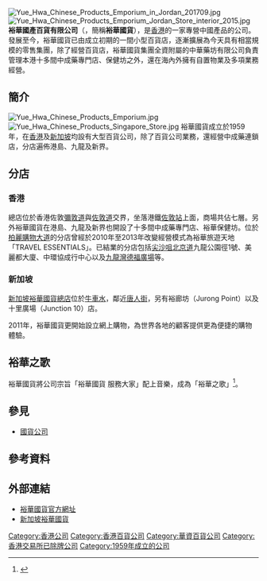{{Infobox Company
| name                =  '''裕華國產百貨有限公司'''
| name_en             =  '''Yue Hwa Chinese Products Emporium Limited'''
| logo                =  [[File:YUE_HWA_LOGO.png|File:YUE_HWA_LOGO.png]]
| logo_size           = 
| logo_caption        = 
| foundation          = 1959年 
| location            = {{HK}}<br/>{{SIN}}
| industry            = [[百貨公司|百貨公司]]
| homepage            = [http://www.yuehwa.com/zh-hk 香港裕華國貨網址]<br>[http://www.yuehwa.com.sg/ 新加坡裕華國貨網址]
}}

[[File:Yue_Hwa_Chinese_Products_Emporium_in_Jordan_201709.jpg|thumb]]
[[File:Yue_Hwa_Chinese_Products_Emporium_Jordan_Store_interior_2015.jpg|thumb]]
'''裕華國產百貨有限公司'''（{{lang-en|'''Yue Hwa Chinese Products Emporium Limited'''}}，簡稱'''裕華國貨'''），是[[香港|香港]]的一家專營中國產品的公司。發展至今，裕華國貨已由成立初期的一間小型百貨店，逐漸擴展為今天具有相當規模的零售集團，除了經營百貨店，裕華國貨集團全資附屬的中華藥坊有限公司負責管理本港十多間中成藥專門店、保健坊之外，還在海內外擁有自置物業及多項業務經營。

== 簡介 ==
[[File:Yue_Hwa_Chinese_Products_Emporium.jpg|thumb]]
[[File:Yue_Hwa_Chinese_Products_Singapore_Store.jpg|thumb]]
裕華國貨成立於1959年，在[[香港|香港]]及[[新加坡|新加坡]]均設有大型百貨公司，除了百貨公司業務，還經營中成藥連鎖店，分店遍佈港島、九龍及新界。 

{{FACT|裕華國貨經營的商品種類繁多，包括食品、藥材、成藥、男女服裝、華服、工藝品、首飾、床被巾襪、絲綢、內衣、皮鞋、旅行用品、電器、醫療器材、傢俱、文具、體育用品及樂器等。裕華國貨售賣傳統的中國產品包括英雄牌墨水筆及墨水、中華牌鉛筆、大地牌汗衣及學生皮鞋、長白山人蔘、西藏冬蟲夏草、國酒身香茅台等。

裕華國貨經常舉辦各種商品文化展覽和推廣活動，不斷引入和推介中國各地及外國特色名優產品，繼續延續「國貨公司」的獨特性。以往舉辦過的文化展覽和推廣活動包括有四川節、雲南節、江西有機/綠色食品展、台灣美食節、印尼節、東南亞食品節、國際瓷畫展、石灣陶瓷古藏展、典雅傢俱展等等。

裕華國貨總店也設有「茶藝廳」，供顧客試茶，讓顧客感受中國傳統茶文化。總店內還有介紹各種中國藝術的「文化廊」，宣傳推廣各省市優質產品及文化。

現任董事長為余國春，董事總經理為余鵬春。董事局成員包括余國春、余鵬春、余小春、余在春、余偉傑、李潤基、黃憲懿及游鐵成。}}

== 分店 ==
=== 香港 ===
總店位於香港佐敦[[彌敦道|彌敦道]]與[[佐敦道|佐敦道]]交界，坐落港鐵[[佐敦站|佐敦站]]上面，商場共佔七層。另外裕華國貨在港島、九龍及新界也開設了十多間中成藥專門店、裕華保健坊。位於[[柏麗購物大道|柏麗購物大道]]的分店曾經於2010年至2013年改變經營模式為裕華旅遊天地「TRAVEL ESSENTIALS」。已結業的分店包括[[尖沙咀|尖沙咀]][[北京道|北京道]]九龍公園徑1號、美麗都大廈、中環協成行中心以及[[九龍灣|九龍灣]][[德福廣場|德福廣場]]等。

=== 新加坡 ===
[[裕華大廈|新加坡裕華國貨總店]]位於[[牛車水|牛車水]]，鄰近[[唐人街|唐人街]]，另有裕廊坊（Jurong Point）以及十里廣場（Junction 10）店。

2011年，裕華國貨更開始設立網上購物，為世界各地的顧客提供更為便捷的購物體驗。

== 裕華之歌 ==
裕華國貨將公司宗旨「裕華國貨 服務大家」配上音樂，成為「裕華之歌」<ref>{{cite web |url=http://news.takungpao.com.hk/paper/q/2015/0504/2989126.html |title=與時並進裕華譜國貨新篇 |publisher=大公網 |date=2015年5月4日 |accessdate=2019年4月3日 |archive-date=2019年4月3日 |archive-url=https://web.archive.org/web/20190403092235/http://news.takungpao.com.hk/paper/q/2015/0504/2989126.html |dead-url=no }}</ref>。

== 參見 ==
* [[國貨公司|國貨公司]]

== 參考資料 ==
{{Reflist}}

== 外部連結 ==
{{stack begin}}
{{commonscat|Yue Hwa Chinese Products Emporium Limited}}
{{stack end}}
* [http://www.yuehwa.com/ 裕華國貨官方網址]{{Wayback|url=http://www.yuehwa.com/ |date=20061128152627 }}
* [http://www.yuehwa.com.sg/ 新加坡裕華國貨]{{Wayback|url=http://www.yuehwa.com.sg/ |date=20061127061440 }}

{{香港百貨公司}}

[[Category:香港公司|Category:香港公司]]
[[Category:香港百貨公司|Category:香港百貨公司]]
[[Category:華資百貨公司|Category:華資百貨公司]]
[[Category:香港交易所已除牌公司|Category:香港交易所已除牌公司]]
[[Category:1959年成立的公司|Category:1959年成立的公司]]